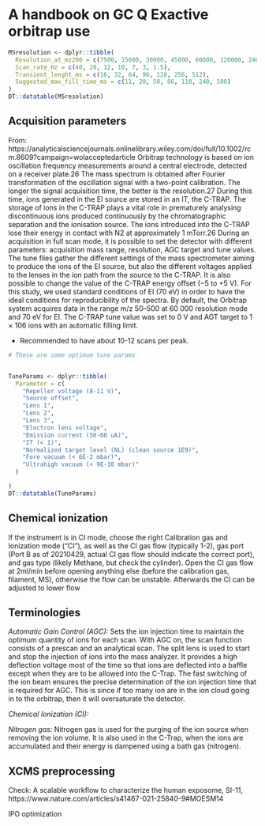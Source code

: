 # A handbook on GC Q Exactive orbitrap use {#GCOrbitrapHandbook}



```r


MSresolution <- dplyr::tibble(
  Resolution_at_mz200 = c(7500, 15000, 30000, 45000, 60000, 120000, 240000),
  Scan_rate_Hz = c(40, 28, 12, 10, 7, 3, 1.5),
  Transient_lenght_ms = c(16, 32, 64, 96, 128, 256, 512),
  Suggested_max_fill_time_ms = c(11, 20, 50, 86, 110, 240, 500)
)
DT::datatable(MSresolution)


```



  

## Acquisition parameters

From: https://analyticalsciencejournals.onlinelibrary.wiley.com/doi/full/10.1002/rcm.8609?campaign=wolacceptedarticle
Orbitrap technology is based on ion oscillation frequency measurements around a central electrode, detected on a receiver plate.26 The mass spectrum is obtained after Fourier transformation of the oscillation signal with a two-point calibration. The longer the signal acquisition time, the better is the resolution.27 During this time, ions generated in the EI source are stored in an IT, the C-TRAP. The storage of ions in the C-TRAP plays a vital role in prematurely analysing discontinuous ions produced continuously by the chromatographic separation and the ionisation source. The ions introduced into the C-TRAP lose their energy in contact with N2 at approximately 1 mTorr.26 During an acquisition in full scan mode, it is possible to set the detector with different parameters: acquisition mass range, resolution, AGC target and tune values. The tune files gather the different settings of the mass spectrometer aiming to produce the ions of the EI source, but also the different voltages applied to the lenses in the ion path from the source to the C-TRAP. It is also possible to change the value of the C-TRAP energy offset (−5 to +5 V). For this study, we used standard conditions of EI (70 eV) in order to have the ideal conditions for reproducibility of the spectra. By default, the Orbitrap system acquires data in the range m/z 50–500 at 60 000 resolution mode and 70 eV for EI. The C-TRAP tune value was set to 0 V and AGT target to 1 × 106 ions with an automatic filling limit. 


- Recommended to have about 10-12 scans per peak.


  
```r

# These are some optimum tune params


TuneParams <- dplyr::tibble(
  Parameter = c(
    "Repeller voltage (8-11 V)",
    "Source offset",
    "Lens 1",
    "Lens 2",
    "Lens 3",
    "Electron lens voltage",
    "Emission current (50-60 uA)",
    "IT (< 1)",
    "Normalized target level (NL) (clean source 1E9)",
    "Fore vacuum (< 6E-2 mbar)",
    "Ultrahigh vacuum (< 9E-10 mbar)"
  )

)
DT::datatable(TuneParams)

```


## Chemical ionization
If the instrument is in CI mode, choose the right Calibration gas and Ionization mode (“CI”), as well as the CI gas flow (typically 1-2), gas port (Port B as of 20210429, actual CI gas flow should indicate the correct port), and gas type (likely Methane, but check the cylinder). Open the CI gas flow at 2ml/min before opening anything else (before the calibration gas, filament, MS), otherwise the flow can be unstable. Afterwards the CI can be adjusted to lower flow 

  
## Terminologies
  
_Automatic Gain Control (AGC):_ Sets the ion injection time to maintain the optimum quantity of ions for each scan. With AGC on, the scan function consists of a prescan and an analytical scan. The split lens is used to start and stop the injection of ions into the mass analyzer. It provides a high deflection voltage most of the time so that ions are deflected into a baffle except when they are to be allowed into the C-Trap. The fast switching of the ion beam ensures the precise determination of the ion injection time that is required for AGC. This is since if too many ion are in the ion cloud going in to the orbitrap, then it will oversaturate the detector.
  
_Chemical Ionization (CI):_ 
  
_Nitrogen gas:_ Nitrogen gas is used for the purging of the ion source when removing the ion volume. It is also used in the C-Trap, when the ions are accumulated and their energy is dampened using a bath gas (nitrogen).



## XCMS preprocessing
Check: A scalable workflow to characterize the human exposome, SI-11, https://www.nature.com/articles/s41467-021-25840-9#MOESM14

IPO optimization


